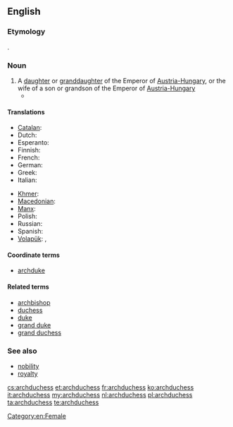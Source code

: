 ==English==

===Etymology===
{{prefix|arch|duchess}}.

===Noun===
{{en-noun|archduchesses}}

# A [[daughter]] or [[granddaughter]] of the Emperor of [[Austria-Hungary]], or the wife of a son or grandson of the Emperor of [[Austria-Hungary]]
#* {{quote-news|year=2007|date=February 25|author=William Shaw|title=We Are Not a Muse|work=New York Times|url=http://www.nytimes.com/2007/02/25/magazine/25stylefrancesca.t.html
|passage=If that weren’t enough, in 1993 she married Karl von Habsburg, otherwise known as Archduke Karl of Austria, Prince Royal of Hungary and Bohemia, and the couple set up home in Salzburg, producing two '''archduchesses''' and an archduke. }}

====Translations====
{{trans-top|daughter or granddaughter of the Emperor of Austria-Hungary}}
* [[Catalan]]: {{t-|ca|arxiduquessa|f}}
* Dutch: {{t+|nl|aartshertogin|f}}
* Esperanto: {{t-|eo|arkidukino|xs=Esperanto}}
* Finnish: {{t-|fi|arkkiherttuatar}}
* French: {{t+|fr|archiduchesse|f}}
* German: {{t+|de|Erzherzogin|f}}
* Greek: {{t+|el|αρχιδούκισσα|f|tr=archidoúkissa|sc=Grek}}
* Italian: {{t-|it|arciduchessa|f}}
{{trans-mid}}
* [[Khmer]]: {{t-|km|សម្ដេចព្រះបរមរាជធីតាធិរាជ|sc=Khmr|tr=sɑmdach preah bɑrom riech tʰiidaa tʰi’ riech}}
* [[Macedonian]]: {{t-|mk|надвојвотка|f|tr=nadvójvotka}}
* [[Manx]]: {{t-|gv|ard-ven-ghuic|m}}
* Polish: {{t-|pl|arcyksiężna|f}}
* Russian: {{t+|ru|эрцгерцогиня|f|tr=ercg'erzogín'a}}
* Spanish: {{t-|es|archiduquesa|f}}
* [[Volapük]]: {{qualifier|male or female}} {{t+|vo|daledük}}, {{qualifier|female}} {{t+|vo|jidaledük}}
{{trans-bottom}}

====Coordinate terms====
* [[archduke]]

====Related terms====
* [[archbishop]]
* [[duchess]]
* [[duke]]
* [[grand duke]]
* [[grand duchess]]

===See also===
* [[nobility]]
* [[royalty]]

[[Category:en:Female]]

[[cs:archduchess]]
[[et:archduchess]]
[[fr:archduchess]]
[[ko:archduchess]]
[[it:archduchess]]
[[my:archduchess]]
[[nl:archduchess]]
[[pl:archduchess]]
[[ta:archduchess]]
[[te:archduchess]]